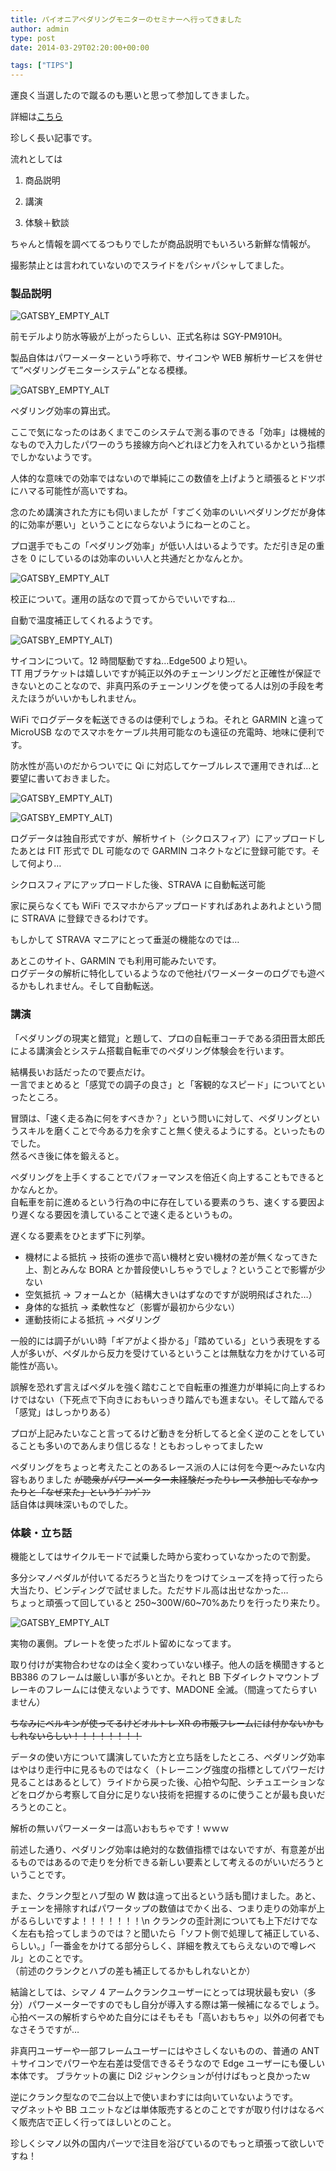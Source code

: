 ---
title: パイオニアペダリングモニターのセミナーへ行ってきました
author: admin
type: post
date: 2014-03-29T02:20:00+00:00

tags: ["TIPS"]
---

運良く当選したので蹴るのも悪いと思って参加してきました。

詳細は[こちら](http://pioneer-ginza.jp/event_report/2014/03/329.html)

珍しく長い記事です。

流れとしては

1. 商品説明

2. 講演

3. 体験＋歓談

ちゃんと情報を調べてるつもりでしたが商品説明でもいろいろ新鮮な情報が。

撮影禁止とは言われていないのでスライドをパシャパシャしてました。

### **製品説明**

![GATSBY_EMPTY_ALT](./DSC_4906.jpg)

前モデルより防水等級が上がったらしい、正式名称は SGY-PM910H。

製品自体はパワーメーターという呼称で、サイコンや WEB 解析サービスを併せて”ペダリングモニターシステム”となる模様。

![GATSBY_EMPTY_ALT](./DSC_4907.jpg)

ペダリング効率の算出式。

ここで気になったのはあくまでこのシステムで測る事のできる「効率」は機械的なもので入力したパワーのうち接線方向へどれほど力を入れているかという指標でしかないようです。

人体的な意味での効率ではないので単純にこの数値を上げようと頑張るとドツボにハマる可能性が高いですね。

念のため講演された方にも伺いましたが「すごく効率のいいペダリングだが身体的に効率が悪い」ということにならないようにねーとのこと。

プロ選手でもこの「ペダリング効率」が低い人はいるようです。ただ引き足の重さを 0 にしているのは効率のいい人と共通だとかなんとか。

![GATSBY_EMPTY_ALT](./DSC_4908.jpg)

校正について。運用の話なので買ってからでいいですね…

自動で温度補正してくれるようです。

![GATSBY_EMPTY_ALT](./DSC_4909.jpg))

サイコンについて。12 時間駆動ですね…Edge500 より短い。\
TT 用ブラケットは嬉しいですが純正以外のチェーンリングだと正確性が保証できないとのことなので、非真円系のチェーンリングを使ってる人は別の手段を考えたほうがいいかもしれません。

WiFi でログデータを転送できるのは便利でしょうね。それと GARMIN と違って MicroUSB なのでスマホをケーブル共用可能なのも遠征の充電時、地味に便利です。

防水性が高いのだからついでに Qi に対応してケーブルレスで運用できれば…と要望に書いておきました。

![GATSBY_EMPTY_ALT](./DSC_4910.jpg))

![GATSBY_EMPTY_ALT](./DSC_4911.jpg))

ログデータは独自形式ですが、解析サイト（シクロスフィア）にアップロードしたあとは FIT 形式で DL 可能なので GARMIN コネクトなどに登録可能です。そして何より…

シクロスフィアにアップロードした後、STRAVA に自動転送可能

家に戻らなくても WiFi でスマホからアップロードすればあれよあれよという間に STRAVA に登録できるわけです。

もしかして STRAVA マニアにとって垂涎の機能なのでは…

あとこのサイト、GARMIN でも利用可能みたいです。\
ログデータの解析に特化しているようなので他社パワーメーターのログでも遊べるかもしれません。そして自動転送。

### 講演

「ペダリングの現実と錯覚」と題して、プロの自転車コーチである須田晋太郎氏による講演会とシステム搭載自転車でのペダリング体験会を行います。

結構長いお話だったので要点だけ。\
一言でまとめると「感覚での調子の良さ」と「客観的なスピード」についてといったところ。

冒頭は、「速く走る為に何をすべきか？」という問いに対して、ペダリングというスキルを磨くことで今ある力を余すこと無く使えるようにする。といったものでした。\
然るべき後に体を鍛えると。

ペダリングを上手くすることでパフォーマンスを倍近く向上することもできるとかなんとか。\
自転車を前に進めるという行為の中に存在している要素のうち、速くする要因より遅くなる要因を潰していることで速く走るというもの。

遅くなる要素をひとまず下に列挙。

- 機材による抵抗 → 技術の進歩で高い機材と安い機材の差が無くなってきた上、割とみんな BORA とか普段使いしちゃうでしょ？ということで影響が少ない
- 空気抵抗 → フォームとか（結構大きいはずなのですが説明飛ばされた…）
- 身体的な抵抗 → 柔軟性など（影響が最初から少ない）
- 運動技術による抵抗 → ペダリング

一般的には調子がいい時「ギアがよく掛かる」「踏めている」という表現をする人が多いが、ペダルから反力を受けているということは無駄な力をかけている可能性が高い。

誤解を恐れず言えばペダルを強く踏むことで自転車の推進力が単純に向上するわけではない（下死点で下向きにおもいっきり踏んでも進まない。そして踏んでる「感覚」はしっかりある）

プロが上記みたいなこと言ってるけど動きを分析してると全く逆のことをしていることも多いのであんまり信じるな！ともおっしゃってましたｗ

ペダリングをちょっと考えたことのあるレース派の人には何を今更～みたいな内容もありました ~~が聴衆がパワーメーター未経験だったりレース参加してなかったりと「なぜ来た」というｹﾞﾌﾝｹﾞﾌﾝ~~ \
話自体は興味深いものでした。

### 体験・立ち話

機能としてはサイクルモードで試乗した時から変わっていなかったので割愛。

多分シマノペダルが付いてるだろうと当たりをつけてシューズを持って行ったら大当たり、ビンディングで試せました。ただサドル高は出せなかった…\
ちょっと頑張って回していると 250~300W/60~70%あたりを行ったり来たり。

![GATSBY_EMPTY_ALT](./DSC_4915.jpg)

実物の裏側。プレートを使ったボルト留めになってます。

取り付けが実物合わせなのは全く変わっていない様子。他人の話を横聞きすると BB386 のフレームは厳しい事が多いとか。それと BB 下ダイレクトマウントブレーキのフレームには使えないようです、MADONE 全滅。（間違ってたらすいません）

~~ちなみにベルキンが使ってるけどオルトレ XR の市販フレームには付かないかもしれないらしい！！！！！！！！~~

データの使い方について講演していた方と立ち話をしたところ、ペダリング効率はやはり走行中に見るものではなく（トレーニング強度の指標としてパワーだけ見ることはあるとして）ライドから戻った後、心拍や勾配、シチュエーションなどをログから考察して自分に足りない技術を把握するのに使うことが最も良いだろうとのこと。

解析の無いパワーメーターは高いおもちゃです！ｗｗｗ

前述した通り、ペダリング効率は絶対的な数値指標ではないですが、有意差が出るものではあるので走りを分析できる新しい要素として考えるのがいいだろうということです。

また、クランク型とハブ型の W 数は違って出るという話も聞けました。あと、チェーンを掃除すればパワータップの数値はでかく出る、つまり走りの効率が上がるらしいですよ！！！！！！！\n クランクの歪計測についても上下だけでなく左右も拾ってしまうのでは？と聞いたら「ソフト側で処理して補正している、らしい。」「一番金をかけてる部分らしく、詳細を教えてもらえないので噂レベル」とのことです。\
（前述のクランクとハブの差も補正してるかもしれないとか）

結論としては、シマノ 4 アームクランクユーザーにとっては現状最も安い（多分）パワーメーターですのでもし自分が導入する際は第一候補になるでしょう。心拍ベースの解析すらやめた自分にはそもそも「高いおもちゃ」以外の何者でもなさそうですが…

非真円ユーザーや一部フレームユーザーにはやさしくないものの、普通の ANT ＋サイコンでパワーや左右差は受信できるそうなので Edge ユーザーにも優しい本体です。
ブラケットの裏に Di2 ジャンクションが付けばもっと良かったｗ

逆にクランク型なので二台以上で使いまわすには向いていないようです。\
マグネットや BB ユニットなどは単体販売するとのことですが取り付けはなるべく販売店で正しく行ってほしいとのこと。

珍しくシマノ以外の国内パーツで注目を浴びているのでもっと頑張って欲しいですね！

<LinkBox isAmazonLink url="https://www.amazon.co.jp/dp/490531500X/" />

<LinkBox isAmazonLink url="https://www.amazon.co.jp/dp/4583103778/" />
